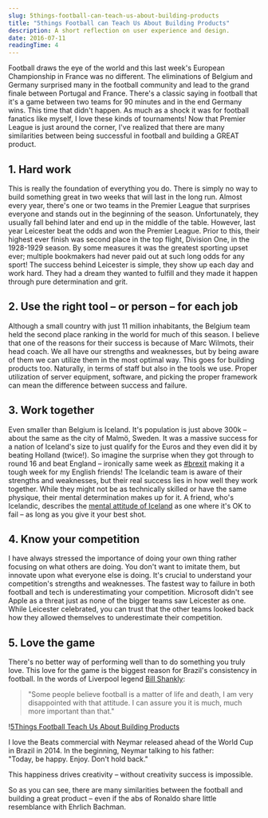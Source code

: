 ```yaml
---
slug: 5things-football-can-teach-us-about-building-products
title: "5things Football can Teach Us About Building Products"
description: A short reflection on user experience and design.
date: 2016-07-11
readingTime: 4
---
```


Football draws the eye of the world and this last week's European Championship in France was no different. The eliminations of Belgium and Germany surprised many in the football community and lead to the grand finale between Portugal and France. There's a classic saying in football that it's a game between two teams for 90 minutes and in the end Germany wins. This time that didn't happen. As much as a shock it was for football fanatics like myself, I love these kinds of tournaments! Now that Premier League is just around the corner, I've realized that there are many similarities between being successful in football and building a GREAT product.

## 1. Hard work

This is really the foundation of everything you do. There is simply no way to build something great in two weeks that will last in the long run. Almost every year, there's one or two teams in the Premier League that surprises everyone and stands out in the beginning of the season. Unfortunately, they usually fall behind later and end up in the middle of the table. However, last year Leicester beat the odds and won the Premier League. Prior to this, their highest ever finish was second place in the top flight, Division One, in the 1928-1929 season. By some measures it was the greatest sporting upset ever; multiple bookmakers had never paid out at such long odds for any sport! The success behind Leicester is simple, they show up each day and work hard. They had a dream they wanted to fulfill and they made it happen through pure determination and grit.

## 2. Use the right tool &#8211; or person &#8211; for each job

Although a small country with just 11 million inhabitants, the Belgium team held the second place ranking in the world for much of this season. I believe that one of the reasons for their success is because of Marc Wilmots, their head coach. We all have our strengths and weaknesses, but by being aware of them we can utilize them in the most optimal way. This goes for building products too. Naturally, in terms of staff but also in the tools we use. Proper utilization of server equipment, software, and picking the proper framework can mean the difference between success and failure.

## 3. Work together

Even smaller than Belgium is Iceland. It's population is just above 300k &#8211; about the same as the city of Malmö, Sweden. It was a massive success for a nation of Iceland's size to just qualify for the Euros and they even did it by beating Holland (twice!). So imagine the surprise when they got through to round 16 and beat England &#8211; ironically same week as <a href="https://twitter.com/hashtag/Brexit?src=hash" target="_blank">#brexit</a> making it a tough week for my English friends! The Icelandic team is aware of their strengths and weaknesses, but their real success lies in how well they work together. While they might not be as technically skilled or have the same physique, their mental determination makes up for it. A friend, who's Icelandic, describes the <a href="http://www.svt.se/opinion/kaxig-behover-inte-vara-ett-skallsord" target="_blank">mental attitude of Iceland</a> as one where it's OK to fail &#8211; as long as you give it your best shot.

## 4. Know your competition

I have always stressed the importance of doing your own thing rather focusing on what others are doing. You don't want to imitate them, but innovate upon what everyone else is doing. It's crucial to understand your competition's strengths and weaknesses. The fastest way to failure in both football and tech is underestimating your competition. Microsoft didn't see Apple as a threat just as none of the bigger teams saw Leicester as one. While Leicester celebrated, you can trust that the other teams looked back how they allowed themselves to underestimate their competition.

## 5. Love the game

There's no better way of performing well than to do something you truly love. This love for the game is the biggest reason for Brazil's consistency in football. In the words of Liverpool legend <a href="https://en.wikipedia.org/wiki/Bill_Shankly" target="_blank">Bill Shankly</a>:

> "Some people believe football is a matter of life and death, I am very disappointed with that attitude. I can assure you it is much, much more important than that."

!<a href="/images/articles/pablo-2-1024x512.png">5Things Football Teach Us About Building Products</a>

I love the Beats commercial with Neymar released ahead of the World Cup in Brazil in 2014. In the beginning, Neymar talking to his father: <br />"Today, be happy. Enjoy. Don't hold back."

This happiness drives creativity &#8211; without creativity success is impossible.

So as you can see, there are many similarities between the football and building a great product &#8211; even if the abs of Ronaldo share little resemblance with Ehrlich Bachman.